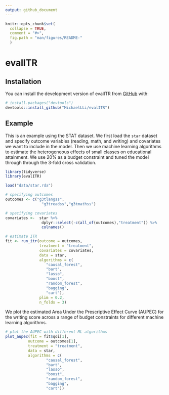 ```yaml
---
output: github_document
---
```


<!-- README.md is generated from README.Rmd. Please edit that file -->

```r
knitr::opts_chunk$set(
  collapse = TRUE,
  comment = "#>",
  fig.path = "man/figures/README-"
  )
```

# evalITR

<!-- badges: start -->
<!-- badges: end -->

## Installation

You can install the development version of evalITR from [GitHub](https://github.com/) with:

``` r
# install.packages("devtools")
devtools::install_github("MichaelLLi/evalITR")
```

## Example

This is an example using the STAT dataset. We first load the `star` dataset and specify outcome variables (reading, math, and writing)  and covariates we want to include in the model. Then we use machine learning algorithms to estimate the heterogeneous effects of small classes on educational attainment. We use 20\% as a budget constraint and tuned the model through through the 3-fold cross validation.

```r
library(tidyverse)
library(evalITR)

load("data/star.rda")

# specifying outcomes
outcomes <- c("g3tlangss",
                "g3treadss","g3tmathss")

# specifying covariates
covariates <-  star %>% 
                dplyr::select(-c(all_of(outcomes),"treatment")) %>% 
                colnames()

# estimate ITR 
fit <- run_itr(outcome = outcomes,
               treatment = "treatment",
               covariates = covariates,
               data = star,
               algorithms = c(
                  "causal_forest", 
                  "bart",
                  "lasso",
                  "boost", 
                  "random_forest",
                  "bagging",
                  "cart"),
               plim = 0.2,
               n_folds = 3)
```
We plot the estimated Area Under the Prescriptive Effect Curve (AUPEC) for the writing score across a range of
budget constraints for different machine learning algorithms. 

```r
# plot the AUPEC with different ML algorithms
plot_aupec(fit = fit$qoi[1], 
          outcome = outcomes[1],
          treatment = "treatment",
          data = star, 
          algorithms = c(
                  "causal_forest",
                  "bart",
                  "lasso",
                  "boost", 
                  "random_forest",
                  "bagging", 
                  "cart"))
```
